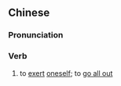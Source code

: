 ==Chinese==
{{zh-forms|s=下劲}}

===Pronunciation===
{{zh-pron
|m=xiàjìn
|c=haa6 ging6
|mn=qz:hǎ-kèng/xm:hā-kèng/zz:hēe-kèng
|cat=v
}}

===Verb===
{{zh-verb}}

# to [[exert]] [[oneself]]; to [[go all out]]